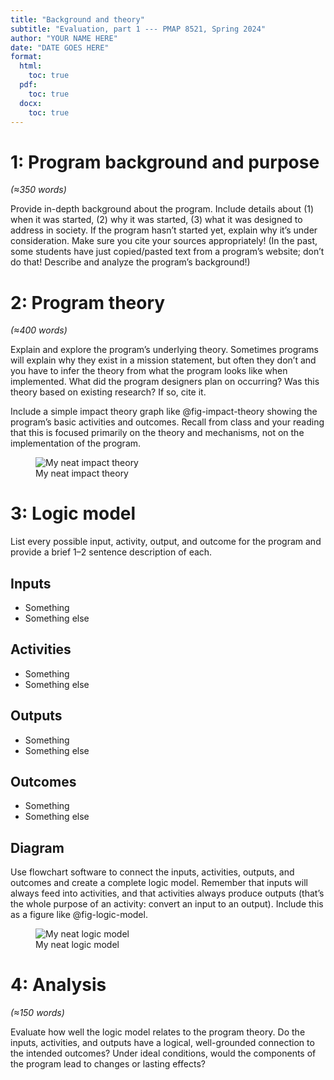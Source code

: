 ```yaml
---
title: "Background and theory"
subtitle: "Evaluation, part 1 --- PMAP 8521, Spring 2024"
author: "YOUR NAME HERE"
date: "DATE GOES HERE"
format:
  html:
    toc: true
  pdf:
    toc: true
  docx:
    toc: true
---
```


# 1: Program background and purpose

*(≈350 words)*
 
Provide in-depth background about the program. Include details about (1) when it was started, (2) why it was started, (3) what it was designed to address in society. If the program hasn’t started yet, explain why it’s under consideration. Make sure you cite your sources appropriately! (In the past, some students have just copied/pasted text from a program's website; don't do that! Describe and analyze the program's background!)


# 2: Program theory

*(≈400 words)*

Explain and explore the program’s underlying theory. Sometimes programs will explain why they exist in a mission statement, but often they don’t and you have to infer the theory from what the program looks like when implemented. What did the program designers plan on occurring? Was this theory based on existing research? If so, cite it.

Include a simple impact theory graph like @fig-impact-theory showing the program’s basic activities and outcomes. Recall from class and your reading that this is focused primarily on the theory and mechanisms, not on the implementation of the program.

![My neat impact theory](figures/placeholder.png){#fig-impact-theory}


# 3: Logic model

List every possible input, activity, output, and outcome for the program and provide a brief 1–2 sentence description of each.

## Inputs

- Something
- Something else

## Activities

- Something
- Something else

## Outputs

- Something
- Something else

## Outcomes

- Something
- Something else

## Diagram

Use flowchart software to connect the inputs, activities, outputs, and outcomes and create a complete logic model. Remember that inputs will always feed into activities, and that activities always produce outputs (that's the whole purpose of an activity: convert an input to an output). Include this as a figure like @fig-logic-model.

![My neat logic model](figures/placeholder.png){#fig-logic-model}


# 4: Analysis

*(≈150 words)*

Evaluate how well the logic model relates to the program theory. Do the inputs, activities, and outputs have a logical, well-grounded connection to the intended outcomes? Under ideal conditions, would the components of the program lead to changes or lasting effects?
